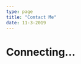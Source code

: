 ```yaml
---
type: page
title: "Contact Me"
date: 11-3-2019
---
```



<div
  class="typeform-widget"
  data-url="https://benjamingeck.typeform.com/to/gl9wA5"
  data-transparency="100"
  data-hide-headers={true}
  data-hide-footer={false}
  style={{
    width: "100%",
    height: "500px",
    display: "grid",
    alignItems: "center",
    textAlign: "center",
    color: "#d5d5d6",
  }}
>
  <h1>Connecting...</h1>
</div>
